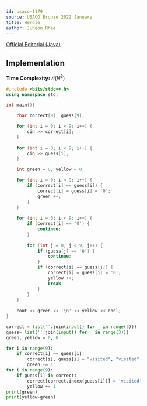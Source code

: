 ```yaml
---
id: usaco-1179
source: USACO Bronze 2022 January
title: Herdle
author: Juheon Rhee
---
```


[Official Editorial (Java)](http://www.usaco.org/current/data/sol_prob1_bronze_jan22.html)

## Implementation

**Time Complexity:** $\mathcal{O}(N^2)$

<LanguageSection>
<CPPSection>

```cpp
#include <bits/stdc++.h>
using namespace std;

int main(){

	char correct[9], guess[9];

	for (int i = 0; i < 9; i++) {
		cin >> correct[i];
	}
	
	for (int i = 0; i < 9; i++) {
		cin >> guess[i];
	}

	int green = 0, yellow = 0;

	for (int i = 0; i < 9; i++) {
		if (correct[i] == guess[i]) {
			correct[i] = guess[i] = '0';
			green ++;
		}
	}
    
	for (int i = 0; i < 9; i++) {
		if (correct[i] == '0') {
			continue;
		}
	
		for (int j = 0; j < 9; j++) {
			if (guess[j] == '0') {
				continue;
			}
			if (correct[i] == guess[j]) {
				correct[i] = guess[j] = '0';
				yellow ++;
				break;
			}
		}
	}
				     
	cout << green << '\n' << yellow << endl;
}
```

</CPPSection>

<PySection>

```python
correct = list(''.join(input() for _ in range(3)))
guess= list(''.join(input() for _ in range(3)))
green, yellow = 0, 0

for i in range(9):
	if correct[i] == guess[i]:
		correct[i], guess[i] = "visited", "visited"
		green += 1
for i in range(9):
	if guess[i] in correct:
		correct[correct.index(guess[i])] = 'visited'
		yellow += 1
print(green)
print(yellow-green)
```

</PySection>

</LanguageSection>

